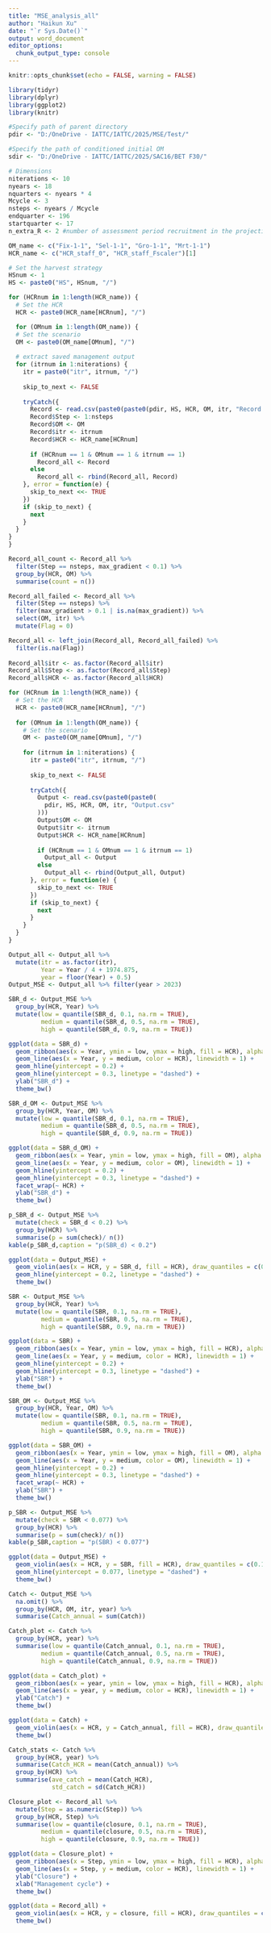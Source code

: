 ```yaml
---
title: "MSE_analysis_all"
author: "Haikun Xu"
date: "`r Sys.Date()`"
output: word_document
editor_options: 
  chunk_output_type: console
---
```


```r
knitr::opts_chunk$set(echo = FALSE, warning = FALSE)
```

```r
library(tidyr)
library(dplyr)
library(ggplot2)
library(knitr)

#Specify path of parent directory
pdir <- "D:/OneDrive - IATTC/IATTC/2025/MSE/Test/"

#Specify the path of conditioned initial OM
sdir <- "D:/OneDrive - IATTC/IATTC/2025/SAC16/BET F30/"

# Dimensions
niterations <- 10
nyears <- 18
nquarters <- nyears * 4
Mcycle <- 3
nsteps <- nyears / Mcycle
endquarter <- 196
startquarter <- 17
n_extra_R <- 2 #number of assessment period recruitment in the projection

OM_name <- c("Fix-1-1", "Sel-1-1", "Gro-1-1", "Mrt-1-1")
HCR_name <- c("HCR_staff_0", "HCR_staff_Fscaler")[1]

# Set the harvest strategy
HSnum <- 1
HS <- paste0("HS", HSnum, "/")
```

```r
for (HCRnum in 1:length(HCR_name)) {
  # Set the HCR
  HCR <- paste0(HCR_name[HCRnum], "/")

  for (OMnum in 1:length(OM_name)) {
  # Set the scenario
  OM <- paste0(OM_name[OMnum], "/")
  
  # extract saved management output
  for (itrnum in 1:niterations) {
    itr = paste0("itr", itrnum, "/")
    
    skip_to_next <- FALSE
    
    tryCatch({
      Record <- read.csv(paste0(paste0(pdir, HS, HCR, OM, itr, "Record.csv")))
      Record$Step <- 1:nsteps
      Record$OM <- OM
      Record$itr <- itrnum
      Record$HCR <- HCR_name[HCRnum]
      
      if (HCRnum == 1 & OMnum == 1 & itrnum == 1)
        Record_all <- Record
      else
        Record_all <- rbind(Record_all, Record)
    }, error = function(e) {
      skip_to_next <<- TRUE
    })
    if (skip_to_next) {
      next
    }
  }
}
}

Record_all_count <- Record_all %>%
  filter(Step == nsteps, max_gradient < 0.1) %>%
  group_by(HCR, OM) %>%
  summarise(count = n())

Record_all_failed <- Record_all %>%
  filter(Step == nsteps) %>%
  filter(max_gradient > 0.1 | is.na(max_gradient)) %>%
  select(OM, itr) %>%
  mutate(Flag = 0)

Record_all <- left_join(Record_all, Record_all_failed) %>%
  filter(is.na(Flag))
  
Record_all$itr <- as.factor(Record_all$itr)
Record_all$Step <- as.factor(Record_all$Step)
Record_all$HCR <- as.factor(Record_all$HCR)
```

```r
for (HCRnum in 1:length(HCR_name)) {
  # Set the HCR
  HCR <- paste0(HCR_name[HCRnum], "/")
  
  for (OMnum in 1:length(OM_name)) {
    # Set the scenario
    OM <- paste0(OM_name[OMnum], "/")
    
    for (itrnum in 1:niterations) {
      itr = paste0("itr", itrnum, "/")
      
      skip_to_next <- FALSE
      
      tryCatch({
        Output <- read.csv(paste0(paste0(
          pdir, HS, HCR, OM, itr, "Output.csv"
        )))
        Output$OM <- OM
        Output$itr <- itrnum
        Output$HCR <- HCR_name[HCRnum]
        
        if (HCRnum == 1 & OMnum == 1 & itrnum == 1)
          Output_all <- Output
        else
          Output_all <- rbind(Output_all, Output)
      }, error = function(e) {
        skip_to_next <<- TRUE
      })
      if (skip_to_next) {
        next
      }
    }
  }
}

Output_all <- Output_all %>%
  mutate(itr = as.factor(itr),
         Year = Year / 4 + 1974.875,
         year = floor(Year) + 0.5)
Output_MSE <- Output_all %>% filter(year > 2023)
```

```r
SBR_d <- Output_MSE %>%
  group_by(HCR, Year) %>%
  mutate(low = quantile(SBR_d, 0.1, na.rm = TRUE),
         medium = quantile(SBR_d, 0.5, na.rm = TRUE),
         high = quantile(SBR_d, 0.9, na.rm = TRUE))

ggplot(data = SBR_d) +
  geom_ribbon(aes(x = Year, ymin = low, ymax = high, fill = HCR), alpha = 0.25) +
  geom_line(aes(x = Year, y = medium, color = HCR), linewidth = 1) +
  geom_hline(yintercept = 0.2) +
  geom_hline(yintercept = 0.3, linetype = "dashed") +
  ylab("SBR_d") +
  theme_bw()

SBR_d_OM <- Output_MSE %>%
  group_by(HCR, Year, OM) %>%
  mutate(low = quantile(SBR_d, 0.1, na.rm = TRUE),
         medium = quantile(SBR_d, 0.5, na.rm = TRUE),
         high = quantile(SBR_d, 0.9, na.rm = TRUE))

ggplot(data = SBR_d_OM) +
  geom_ribbon(aes(x = Year, ymin = low, ymax = high, fill = OM), alpha = 0.25) +
  geom_line(aes(x = Year, y = medium, color = OM), linewidth = 1) +
  geom_hline(yintercept = 0.2) +
  geom_hline(yintercept = 0.3, linetype = "dashed") +
  facet_wrap(~ HCR) +
  ylab("SBR_d") +
  theme_bw()

p_SBR_d <- Output_MSE %>%
  mutate(check = SBR_d < 0.2) %>%
  group_by(HCR) %>%
  summarise(p = sum(check)/ n())
kable(p_SBR_d,caption = "p(SBR_d) < 0.2")

ggplot(data = Output_MSE) +
  geom_violin(aes(x = HCR, y = SBR_d, fill = HCR), draw_quantiles = c(0.1, 0.5, 0.9)) +
  geom_hline(yintercept = 0.2, linetype = "dashed") +
  theme_bw()
```

```r
SBR <- Output_MSE %>%
  group_by(HCR, Year) %>%
  mutate(low = quantile(SBR, 0.1, na.rm = TRUE),
         medium = quantile(SBR, 0.5, na.rm = TRUE),
         high = quantile(SBR, 0.9, na.rm = TRUE))

ggplot(data = SBR) +
  geom_ribbon(aes(x = Year, ymin = low, ymax = high, fill = HCR), alpha = 0.25) +
  geom_line(aes(x = Year, y = medium, color = HCR), linewidth = 1) +
  geom_hline(yintercept = 0.2) +
  geom_hline(yintercept = 0.3, linetype = "dashed") +
  ylab("SBR") +
  theme_bw()

SBR_OM <- Output_MSE %>%
  group_by(HCR, Year, OM) %>%
  mutate(low = quantile(SBR, 0.1, na.rm = TRUE),
         medium = quantile(SBR, 0.5, na.rm = TRUE),
         high = quantile(SBR, 0.9, na.rm = TRUE))

ggplot(data = SBR_OM) +
  geom_ribbon(aes(x = Year, ymin = low, ymax = high, fill = OM), alpha = 0.25) +
  geom_line(aes(x = Year, y = medium, color = OM), linewidth = 1) +
  geom_hline(yintercept = 0.2) +
  geom_hline(yintercept = 0.3, linetype = "dashed") +
  facet_wrap(~ HCR) +
  ylab("SBR") +
  theme_bw()

p_SBR <- Output_MSE %>%
  mutate(check = SBR < 0.077) %>%
  group_by(HCR) %>%
  summarise(p = sum(check)/ n())
kable(p_SBR,caption = "p(SBR) < 0.077")

ggplot(data = Output_MSE) +
  geom_violin(aes(x = HCR, y = SBR, fill = HCR), draw_quantiles = c(0.1, 0.5, 0.9)) +
  geom_hline(yintercept = 0.077, linetype = "dashed") +
  theme_bw()
```

```r
Catch <- Output_MSE %>%
  na.omit() %>%
  group_by(HCR, OM, itr, year) %>%
  summarise(Catch_annual = sum(Catch))

Catch_plot <- Catch %>%
  group_by(HCR, year) %>%
  summarise(low = quantile(Catch_annual, 0.1, na.rm = TRUE),
         medium = quantile(Catch_annual, 0.5, na.rm = TRUE),
         high = quantile(Catch_annual, 0.9, na.rm = TRUE))

ggplot(data = Catch_plot) +
  geom_ribbon(aes(x = year, ymin = low, ymax = high, fill = HCR), alpha = 0.25) +
  geom_line(aes(x = year, y = medium, color = HCR), linewidth = 1) +
  ylab("Catch") +
  theme_bw()

ggplot(data = Catch) +
  geom_violin(aes(x = HCR, y = Catch_annual, fill = HCR), draw_quantiles = c(0.1, 0.5, 0.9)) +
  theme_bw()

Catch_stats <- Catch %>%
  group_by(HCR, year) %>%
  summarise(Catch_HCR = mean(Catch_annual)) %>%
  group_by(HCR) %>%
  summarise(ave_catch = mean(Catch_HCR),
            std_catch = sd(Catch_HCR))
```

```r
Closure_plot <- Record_all %>%
  mutate(Step = as.numeric(Step)) %>%
  group_by(HCR, Step) %>%
  summarise(low = quantile(closure, 0.1, na.rm = TRUE),
         medium = quantile(closure, 0.5, na.rm = TRUE),
         high = quantile(closure, 0.9, na.rm = TRUE))

ggplot(data = Closure_plot) +
  geom_ribbon(aes(x = Step, ymin = low, ymax = high, fill = HCR), alpha = 0.25) +
  geom_line(aes(x = Step, y = medium, color = HCR), linewidth = 1) +
  ylab("Closure") +
  xlab("Management cycle") +
  theme_bw()

ggplot(data = Record_all) +
  geom_violin(aes(x = HCR, y = closure, fill = HCR), draw_quantiles = c(0.1, 0.5, 0.9)) +
  theme_bw()
```